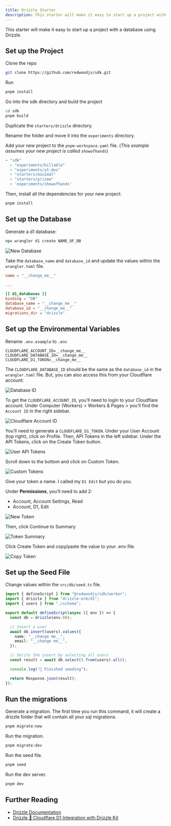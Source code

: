 ```yaml
---
title: Drizzle Starter
description: This starter will make it easy to start up a project with a database using Drizzle.
---
```


This starter will make it easy to start up a project with a database using Drizzle.

## Set up the Project

Clone the repo

```bash
git clone https://github.com/redwoodjs/sdk.git
```

Run

```bash
pnpm install
```

Go into the sdk directory and build the project

```bash
cd sdk
pnpm build
```

Duplicate the `starters/drizzle` directory.

Rename the folder and move it into the `experiments` directory.

Add your new project to the `pnpm-workspace.yaml` file. (_This example assumes your new project is called `showofhands`_)

```yaml
- "sdk"
  - "experiments/billable"
  - "experiments/yt-dos"
  - "starters/minimal"
  - "starters/prisma"
  - 'experiments/showofhands'
```

Then, install all the dependencies for your new project:

```bash
pnpm install
```

## Set up the Database
Generate a d1 database:

```bash
npx wrangler d1 create NAME_OF_DB
```

![New Database](./images/drizzle/new-db.png)

Take the `database_name` and `database_id` and update the values within the `wrangler.toml` file.

```toml
name = "__change_me__"

...

[[ d1_databases ]]
binding = "DB"
database_name = "__change_me__"
database_id = "__change_me__"
migrations_dir = "drizzle"
```

## Set up the Environmental Variables

Rename `.env.example` to `.env`

```text
CLOUDFLARE_ACCOUNT_ID=__change_me__
CLOUDFLARE_DATABASE_ID=__change_me__
CLOUDFLARE_D1_TOKEN=__change_me__
```

The `CLOUDFLARE_DATABASE_ID` should be the same as the `database_id` in the `wrangler.toml` file. But, you can also access this from your Cloudflare account:

![Database ID](./images/drizzle/new-db.png)

To get the `CLOUDFLARE_ACCOUNT_ID`, you’ll need to login to your Cloudflare account. Under Computer (Workers) > Workers & Pages > you’ll find the `Account ID` in the right sidebar.

![Cloudflare Account ID](./images/drizzle/cloudflare-account-id.png)

You’ll need to generate a `CLOUDFLARE_D1_TOKEN`. Under your User Account (top right), click on Profile. Then, API Tokens in the left sidebar. Under the API Tokens, click on the Create Token button.

![User API Tokens](./images/drizzle/cloudflare-user-api-tokens.png)

Scroll down to the bottom and click on Custom Token.

![Custom Tokens](./images/drizzle/cloudflare-custom-tokens.png)

Give your token a name. I called my `D1 Edit` but you do you.

Under **Permissions**, you’ll need to add 2:

- Account, Account Settings, Read
- Account, D1, Edit

![New Token](./images/drizzle/cloudflare-new-token.png)

Then, click Continue to Summary

![Token Summary](./images/drizzle/cloudflare-token-summary.png)

Click Create Token and copy/paste the value to your .env file.

![Copy Token](./images/drizzle/cloudflare-copy-token.png)

## Set up the Seed File
Change values within the `src/db/seed.ts` file.

```ts
import { defineScript } from "@redwoodjs/sdk/worker";
import { drizzle } from "drizzle-orm/d1";
import { users } from "./schema";

export default defineScript(async ({ env }) => {
  const db = drizzle(env.DB);

  // Insert a user
  await db.insert(users).values({
    name: "__change me__",
    email: "__change me__",
  });

  // Verify the insert by selecting all users
  const result = await db.select().from(users).all();

  console.log("🌱 Finished seeding");

  return Response.json(result);
});
```

## Run the migrations

Generate a migration. The first time you run this command, it will create a drizzle folder that will contain all your sql migrations.

```bash
pnpm migrate:new
```

Run the migration.

```bash
pnpm migrate:dev
```

Run the seed file.

```bash
pnpm seed
```

Run the dev server.

```bash
pnpm dev
```

## Further Reading

- [Drizzle Documentation](https://orm.drizzle.team/)
- [Drizzle 🤝 Cloudflare D1 Integration with Drizzle Kit](https://orm.drizzle.team/docs/guides/d1-http-with-drizzle-kit)
